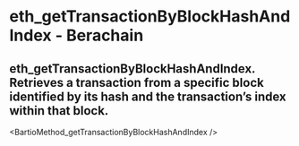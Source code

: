 # eth_getTransactionByBlockHashAndIndex - Berachain

## eth_getTransactionByBlockHashAndIndex. Retrieves a transaction from a specific block identified by its hash and the transaction’s index within that block.


<BartioMethod_getTransactionByBlockHashAndIndex />
